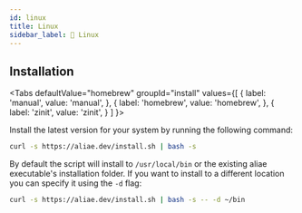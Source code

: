 ```yaml
---
id: linux
title: Linux
sidebar_label: 🐧 Linux
---
```



## Installation

<Tabs
  defaultValue="homebrew"
  groupId="install"
  values={[
    { label: 'manual', value: 'manual', },
    { label: 'homebrew', value: 'homebrew', },
    { label: 'zinit', value: 'zinit', }
  ]
}>
<TabItem value="manual">

Install the latest version for your system by running the following command:

```bash
curl -s https://aliae.dev/install.sh | bash -s
```

By default the script will install to `/usr/local/bin` or the existing aliae executable's installation folder.
If you want to install to a different location you can specify it using the `-d` flag:

```bash
curl -s https://aliae.dev/install.sh | bash -s -- -d ~/bin
```

</TabItem>
<TabItem value="homebrew">

<InstallHomebrew />

</TabItem>
<TabItem value="zinit">
<InstallZinit />
</TabItem>
</Tabs>

[configuration]: /docs/configuration/overview
